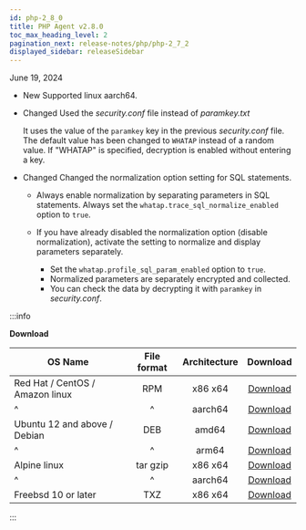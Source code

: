 ```yaml
---
id: php-2_8_0
title: PHP Agent v2.8.0
toc_max_heading_level: 2
pagination_next: release-notes/php/php-2_7_2
displayed_sidebar: releaseSidebar
---
```


June 19, 2024

- <Status>New</Status> Supported linux aarch64.

- <Status>Changed</Status> Used the *security.conf* file instead of *paramkey.txt*

  It uses the value of the `paramkey` key in the previous *security.conf* file. The default value has been changed to `WHATAP` instead of a random value. If "WHATAP" is specified, decryption is enabled without entering a key.

- <Status>Changed</Status> Changed the normalization option setting for SQL statements.

  - Always enable normalization by separating parameters in SQL statements. Always set the `whatap.trace_sql_normalize_enabled` option to `true`.

  - If you have already disabled the normalization option (disable normalization), activate the setting to normalize and display parameters separately.

    - Set the `whatap.profile_sql_param_enabled` option to `true`.
    - Normalized parameters are separately encrypted and collected.
    - You can check the data by decrypting it with `paramkey` in *security.conf*.

:::info

**Download**

| OS Name                         | File format | Architecture |                                     Download                                     |
| ------------------------------- | :---------: | :----------: | :------------------------------------------------------------------------------: |
| Red Hat / CentOS / Amazon linux |     RPM     |    x86 x64   |  [Download](https://repo.whatap.io/centos/6/x86_64/whatap-php-2.8-0.x86_64.rpm)  |
| \^                              |      \^     |    aarch64   | [Download](https://repo.whatap.io/centos/7/aarch64/whatap-php-2.8-0.aarch64.rpm) |
| Ubuntu 12 and above / Debian    |     DEB     |     amd64    |   [Download](https://repo.whatap.io/debian/unstable/whatap-php_2.8.0_amd64.deb)  |
| \^                              |      \^     |     arm64    |   [Download](https://repo.whatap.io/debian/unstable/whatap-php_2.8.0_arm64.deb)  |
| Alpine linux                    |   tar gzip  |    x86 x64   |     [Download](https://repo.whatap.io/alpine/x86_64/whatap-php-2.8.0.tar.gz)     |
| \^                              |      \^     |    aarch64   |     [Download](https://repo.whatap.io/alpine/aarch64/whatap-php-2.8.0.tar.gz)    |
| Freebsd 10 or later             |     TXZ     |    x86 x64   |        [Download](https://repo.whatap.io/freebsd/10/whatap-php-2.8.0.txz)        |

:::
